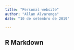 ```yaml
---
title: "Personal website"
author: "Allan Alvarenga"
date: "10 de setembro de 2019"

---
```


## R Markdown
